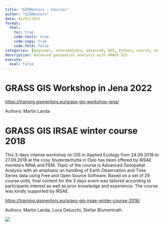 ```yaml
---
title: "GISMentors - Courses"
author: "GISMentors"
date: 01/01/2022
format: 
  html:
    toc: true
    code-tools: true
    code-copy: true
    code-fold: false
categories: [beginner, intermediate, advanced, GUI, Python, course, external, R, ecology, time series]
description: Advanced geospatial analysis with GRASS GIS
execute: 
  eval: false
---
```


# GRASS GIS Workshop in Jena 2022

<https://training.gismentors.eu/grass-gis-workshop-jena/>

Authors: Martin Landa

# GRASS GIS IRSAE winter course 2018

This 3-days intense workshop on GIS in Applied Ecology from 24.09.2018 to 27.09.2018 at the cosy Studenterhytta in Oslo has been offered by IRSAE members NINA and FEM.
Topic of the course is Advanced Geospatial Analysis with an emphasis on handling of Earth Observation and Time Series data using Free and Open Source Software. Based on a set of 29 course units, final content for the 3 days event was tailored according to participants interest as well as prior knowledge and experience.
The course was kindly supported by IRSAE.

<https://training.gismentors.eu/grass-gis-irsae-winter-course-2018/>

Authors: Martin Landa, Luca Delucchi, Stefan Blumentrath

![](images/GISMentors_jena.png){.preview-image}
